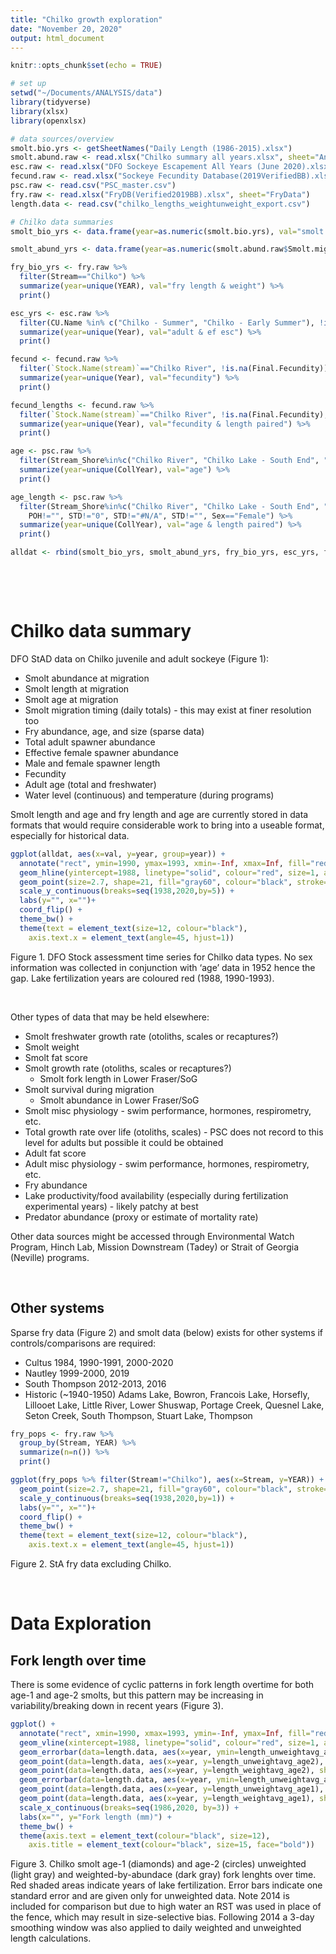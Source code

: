 ```yaml
---
title: "Chilko growth exploration"
date: "November 20, 2020"
output: html_document
---
```


```r
knitr::opts_chunk$set(echo = TRUE)

# set up
setwd("~/Documents/ANALYSIS/data")
library(tidyverse)
library(xlsx)
library(openxlsx)

# data sources/overview 
smolt.bio.yrs <- getSheetNames("Daily Length (1986-2015).xlsx")
smolt.abund.raw <- read.xlsx("Chilko summary all years.xlsx", sheet="Annual outmigration")
esc.raw <- read.xlsx("DFO Sockeye Escapement All Years (June 2020).xlsx", sheet="SKAll")
fecund.raw <- read.xlsx("Sockeye Fecundity Database(2019VerifiedBB).xlsx", sheet="Data")
psc.raw <- read.csv("PSC_master.csv")
fry.raw <- read.xlsx("FryDB(Verified2019BB).xlsx", sheet="FryData")
length.data <- read.csv("chilko_lengths_weightunweight_export.csv")
```

```r
# Chilko data summaries
smolt_bio_yrs <- data.frame(year=as.numeric(smolt.bio.yrs), val="smolt biodata")

smolt_abund_yrs <- data.frame(year=as.numeric(smolt.abund.raw$Smolt.migration.year[1:68]), val="smolt abundance")

fry_bio_yrs <- fry.raw %>% 
  filter(Stream=="Chilko") %>%
  summarize(year=unique(YEAR), val="fry length & weight") %>% 
  print()

esc_yrs <- esc.raw %>% 
  filter(CU.Name %in% c("Chilko - Summer", "Chilko - Early Summer"), !is.na(Total), !is.na(eff_fem)) %>%
  summarize(year=unique(Year), val="adult & ef esc") %>% 
  print()

fecund <- fecund.raw %>%
  filter(`Stock.Name(stream)`=="Chilko River", !is.na(Final.Fecundity)) %>%
  summarize(year=unique(Year), val="fecundity") %>% 
  print()

fecund_lengths <- fecund.raw %>% 
  filter(`Stock.Name(stream)`=="Chilko River", !is.na(Final.Fecundity), !is.na(Std.Length), Std.Length!=0.0) %>% 
  summarize(year=unique(Year), val="fecundity & length paired") %>%
  print()

age <- psc.raw %>% 
  filter(Stream_Shore%in%c("Chilko River", "Chilko Lake - South End", "Chilko Lake - North End"), TotalAge>=3, TotalAge<=5, Sex=="Female") %>% 
  summarize(year=unique(CollYear), val="age") %>% 
  print()

age_length <- psc.raw %>%
  filter(Stream_Shore%in%c("Chilko River", "Chilko Lake - South End", "Chilko Lake - North End"), TotalAge>=3, TotalAge<=5, POH!="0", POH!="#N/A",
    POH!="", STD!="0", STD!="#N/A", STD!="", Sex=="Female") %>% 
  summarize(year=unique(CollYear), val="age & length paired") %>%
  print()

alldat <- rbind(smolt_bio_yrs, smolt_abund_yrs, fry_bio_yrs, esc_yrs, fecund, fecund_lengths, age, age_length)
```

<br>

<br>

# Chilko data summary #

DFO StAD data on Chilko juvenile and adult sockeye (Figure 1):

* Smolt abundance at migration
* Smolt length at migration
* Smolt age at migration
* Smolt migration timing (daily totals) - this may exist at finer resolution too
* Fry abundance, age, and size (sparse data)
* Total adult spawner abundance
* Effective female spawner abundance
* Male and female spawner length
* Fecundity
* Adult age (total and freshwater)
* Water level (continuous) and temperature (during programs)

Smolt length and age and fry length and age are currently stored in data formats that would require considerable work to bring into a useable format, especially for historical data. 

```r
ggplot(alldat, aes(x=val, y=year, group=year)) +
  annotate("rect", ymin=1990, ymax=1993, xmin=-Inf, xmax=Inf, fill="red", alpha=0.5) + 
  geom_hline(yintercept=1988, linetype="solid", colour="red", size=1, alpha=0.5) +
  geom_point(size=2.7, shape=21, fill="gray60", colour="black", stroke=1.1) +
  scale_y_continuous(breaks=seq(1938,2020,by=5)) +
  labs(y="", x="")+
  coord_flip() +
  theme_bw() +
  theme(text = element_text(size=12, colour="black"),
    axis.text.x = element_text(angle=45, hjust=1))
```

Figure 1. DFO Stock assessment time series for Chilko data types. No sex information was collected in conjunction with 'age' data in 1952 hence the gap. Lake fertilization years are coloured red (1988, 1990-1993). 

<br> 

Other types of data that may be held elsewhere: 

* Smolt freshwater growth rate (otoliths, scales or recaptures?)
* Smolt weight
* Smolt fat score
* Smolt growth rate (otoliths, scales or recaptures?) 
    - Smolt fork length in Lower Fraser/SoG
* Smolt survival during migration
    - Smolt abundance in Lower Fraser/SoG
* Smolt misc physiology - swim performance, hormones, respirometry, etc.
* Total growth rate over life (otoliths, scales) - PSC does not record to this level for adults but possible it could be obtained
* Adult fat score
* Adult misc physiology - swim performance, hormones, respirometry, etc.
* Fry abundance
* Lake productivity/food availability (especially during fertilization experimental years) - likely patchy at best
* Predator abundance (proxy or estimate of mortality rate)

Other data sources might be accessed through Environmental Watch Program, Hinch Lab, Mission Downstream (Tadey) or Strait of Georgia (Neville) programs. 

<br>

## Other systems ##

Sparse fry data (Figure 2) and smolt data (below) exists for other systems if controls/comparisons are required:

* Cultus 1984, 1990-1991, 2000-2020
* Nautley 1999-2000, 2019
* South Thompson 2012-2013, 2016
* Historic (~1940-1950) Adams Lake, Bowron, Francois Lake, Horsefly, Lillooet Lake, Little River, Lower Shuswap, Portage Creek, Quesnel Lake, Seton Creek, South Thompson, Stuart Lake, Thompson

```r
fry_pops <- fry.raw %>% 
  group_by(Stream, YEAR) %>%
  summarize(n=n()) %>% 
  print()
```

```r
ggplot(fry_pops %>% filter(Stream!="Chilko"), aes(x=Stream, y=YEAR)) +
  geom_point(size=2.7, shape=21, fill="gray60", colour="black", stroke=1.1) +
  scale_y_continuous(breaks=seq(1938,2020,by=1)) +
  labs(y="", x="")+
  coord_flip() +
  theme_bw() +
  theme(text = element_text(size=12, colour="black"),
    axis.text.x = element_text(angle=45, hjust=1))
```

Figure 2. StA fry data excluding Chilko. 

<br>

# Data Exploration #

## Fork length over time ## 

There is some evidence of cyclic patterns in fork length overtime for both age-1 and age-2 smolts, but this pattern may be increasing in variability/breaking down in recent years (Figure 3).

```r
ggplot() +
  annotate("rect", xmin=1990, xmax=1993, ymin=-Inf, ymax=Inf, fill="red", alpha=0.5) + 
  geom_vline(xintercept=1988, linetype="solid", colour="red", size=1, alpha=0.5) +
  geom_errorbar(data=length.data, aes(x=year, ymin=length_unweightavg_age2-length_unweightse_age2, ymax=length_unweightavg_age2+length_unweightse_age2), width=0, size=1, colour="gray60") +
  geom_point(data=length.data, aes(x=year, y=length_unweightavg_age2), shape=21, colour="gray60", fill="gray80", size=4, stroke=1.5) +
  geom_point(data=length.data, aes(x=year, y=length_weightavg_age2), shape=21, colour="black", fill="gray40", size=4, stroke=1.5, alpha=0.7) +
  geom_errorbar(data=length.data, aes(x=year, ymin=length_unweightavg_age1-length_unweightse_age1, ymax=length_unweightavg_age1+length_unweightse_age1), width=0, size=1, colour="gray60") +
  geom_point(data=length.data, aes(x=year, y=length_unweightavg_age1), shape=23, colour="gray60", fill="gray80", size=4, stroke=1.5) +
  geom_point(data=length.data, aes(x=year, y=length_weightavg_age1), shape=23, colour="black", fill="gray40", size=4, stroke=1.5, alpha=0.7) +
  scale_x_continuous(breaks=seq(1986,2020, by=3)) +
  labs(x="", y="Fork length (mm)") +
  theme_bw() +
  theme(axis.text = element_text(colour="black", size=12),
    axis.title = element_text(colour="black", size=15, face="bold"))
```

Figure 3. Chilko smolt age-1 (diamonds) and age-2 (circles) unweighted (light gray) and weighted-by-abundace (dark gray) fork lenghts over time. Red shaded areas indicate years of lake fertilization. Error bars indicate one standard error and are given only for unweighted data. Note 2014 is included for comparison but due to high water an RST was used in place of the fence, which may result in size-selective bias. Following 2014 a 3-day smoothing window was also applied to daily weighted and unweighted length calculations.






